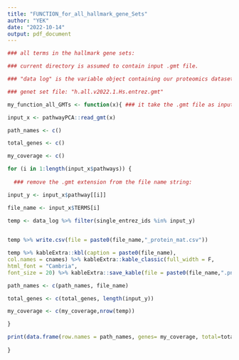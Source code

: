 ---
title: "FUNCTION_for_all_hallmark_gene_Sets"
author: "YEK"
date: "2022-10-14"
output: pdf_document
---

```{r}

### all terms in the hallmark gene sets:

### current directory is assumed to contain input .gmt file.

### "data log" is the variable object containing our proteomics dataset.

### genet set file: "h.all.v2022.1.Hs.entrez.gmt"

my_function_all_GMTs <- function(x){ ### it take the .gmt file as input.

input_x <- pathwayPCA::read_gmt(x)

path_names <- c()

total_genes <- c()

my_coverage <- c()

for (i in 1:length(input_x$pathways)) {
  
  ### remove the .gmt extension from the file name string:

input_y <- input_x$pathway[[i]]

file_name <- input_x$TERMS[i]

temp <- data_log %>% filter(single_entrez_ids %in% input_y)

 
temp %>% write.csv(file = paste0(file_name,"_protein_mat.csv"))

temp %>% kableExtra::kbl(caption = paste0(file_name),
col.names = cnames) %>% kableExtra::kable_classic(full_width = F,
html_font = "Cambria",
font_size = 20) %>% kableExtra::save_kable(file = paste0(file_name,".png"))       

path_names <- c(path_names, file_name)

total_genes <- c(total_genes, length(input_y))

my_coverage <- c(my_coverage,nrow(temp))

}

print(data.frame(row.names = path_names, genes= my_coverage, total=total_genes))  
  
}
  

```

